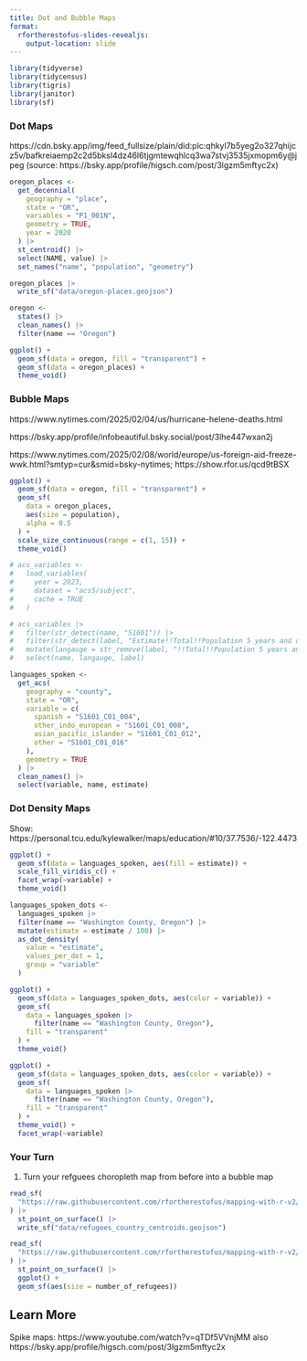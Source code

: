 ```yaml
---
title: Dot and Bubble Maps
format:
  rfortherestofus-slides-revealjs:
    output-location: slide
---
```


```r
library(tidyverse)
library(tidycensus)
library(tigris)
library(janitor)
library(sf)
```

### Dot Maps

::: {.notes}
https://cdn.bsky.app/img/feed_fullsize/plain/did:plc:qhkyl7b5yeg2o327qhijcz5v/bafkreiaemp2c2d5bksl4dz46l6tjgmtewqhlcq3wa7stvj3535jxmopm6y@jpeg (source: https://bsky.app/profile/higsch.com/post/3lgzm5mftyc2x)
:::

```r
oregon_places <-
  get_decennial(
    geography = "place",
    state = "OR",
    variables = "P1_001N",
    geometry = TRUE,
    year = 2020
  ) |>
  st_centroid() |>
  select(NAME, value) |>
  set_names("name", "population", "geometry")

oregon_places |>
  write_sf("data/oregon-places.geojson")

oregon <-
  states() |>
  clean_names() |>
  filter(name == "Oregon")
```

```r
ggplot() +
  geom_sf(data = oregon, fill = "transparent") +
  geom_sf(data = oregon_places) +
  theme_void()
```

### Bubble Maps

::: {.notes}
https://www.nytimes.com/2025/02/04/us/hurricane-helene-deaths.html

https://bsky.app/profile/infobeautiful.bsky.social/post/3lhe447wxan2j

https://www.nytimes.com/2025/02/08/world/europe/us-foreign-aid-freeze-wwk.html?smtyp=cur&smid=bsky-nytimes; https://show.rfor.us/qcd9tBSX
:::

```r
ggplot() +
  geom_sf(data = oregon, fill = "transparent") +
  geom_sf(
    data = oregon_places,
    aes(size = population),
    alpha = 0.5
  ) +
  scale_size_continuous(range = c(1, 15)) +
  theme_void()
```


```r
# acs_variables <-
#   load_variables(
#     year = 2023,
#     dataset = "acs5/subject",
#     cache = TRUE
#   )

# acs_variables |>
#   filter(str_detect(name, "S1601")) |>
#   filter(str_detect(label, "Estimate!!Total!!Population 5 years and over!!SPEAK A LANGUAGE OTHER THAN ENGLISH!!")) |>
#   mutate(langauge = str_remove(label, "!!Total!!Population 5 years and over!!SPEAK A LANGUAGE OTHER THAN ENGLISH!!")) |>
#   select(name, langauge, label)

languages_spoken <-
  get_acs(
    geography = "county",
    state = "OR",
    variable = c(
      spanish = "S1601_C01_004",
      other_indo_european = "S1601_C01_008",
      asian_pacific_islander = "S1601_C01_012",
      other = "S1601_C01_016"
    ),
    geometry = TRUE
  ) |>
  clean_names() |>
  select(variable, name, estimate)
```

### Dot Density Maps

::: {.notes}
Show: https://personal.tcu.edu/kylewalker/maps/education/#10/37.7536/-122.4473
:::

```r
ggplot() +
  geom_sf(data = languages_spoken, aes(fill = estimate)) +
  scale_fill_viridis_c() +
  facet_wrap(~variable) +
  theme_void()
```

```r
languages_spoken_dots <-
  languages_spoken |>
  filter(name == "Washington County, Oregon") |>
  mutate(estimate = estimate / 100) |>
  as_dot_density(
    value = "estimate",
    values_per_dot = 1,
    group = "variable"
  )
```

```r
ggplot() +
  geom_sf(data = languages_spoken_dots, aes(color = variable)) +
  geom_sf(
    data = languages_spoken |>
      filter(name == "Washington County, Oregon"),
    fill = "transparent"
  ) +
  theme_void()
```

```r
ggplot() +
  geom_sf(data = languages_spoken_dots, aes(color = variable)) +
  geom_sf(
    data = languages_spoken |>
      filter(name == "Washington County, Oregon"),
    fill = "transparent"
  ) +
  theme_void() +
  facet_wrap(~variable)
```

### Your Turn {.your-turn}

1. Turn your refguees choropleth map from before into a bubble map

```r
read_sf(
  "https://raw.githubusercontent.com/rfortherestofus/mapping-with-r-v2/refs/heads/main/data/refugees.geojson"
) |>
  st_point_on_surface() |>
  write_sf("data/refugees_country_centroids.geojson")
```

```r
read_sf(
  "https://raw.githubusercontent.com/rfortherestofus/mapping-with-r-v2/refs/heads/main/data/refugees_country_centroids.geojson"
) |>
  st_point_on_surface() |>
  ggplot() +
  geom_sf(aes(size = number_of_refugees))
```


## Learn More

Spike maps: https://www.youtube.com/watch?v=qTDf5VVnjMM also https://bsky.app/profile/higsch.com/post/3lgzm5mftyc2x